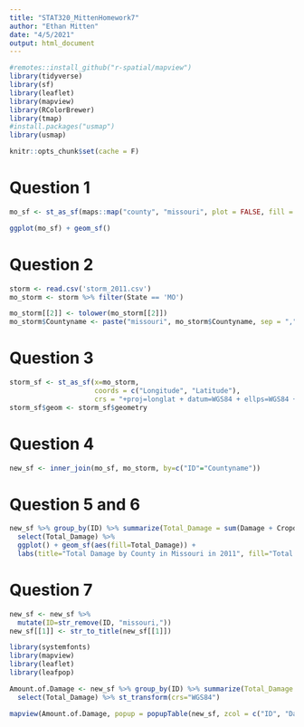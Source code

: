```yaml
---
title: "STAT320_MittenHomework7"
author: "Ethan Mitten"
date: "4/5/2021"
output: html_document
---
```


```r
#remotes::install_github("r-spatial/mapview")
library(tidyverse)
library(sf)
library(leaflet)
library(mapview)
library(RColorBrewer)
library(tmap)
#install.packages("usmap")
library(usmap)
```

```r
knitr::opts_chunk$set(cache = F)
```

# Question 1

```r
mo_sf <- st_as_sf(maps::map("county", "missouri", plot = FALSE, fill = TRUE))
```

```r
ggplot(mo_sf) + geom_sf()
```

# Question 2
```r
storm <- read.csv('storm_2011.csv')
mo_storm <- storm %>% filter(State == 'MO')
```

```r
mo_storm[[2]] <- tolower(mo_storm[[2]])
mo_storm$Countyname <- paste("missouri", mo_storm$Countyname, sep = ",")
```

# Question 3
```r
storm_sf <- st_as_sf(x=mo_storm,
                     coords = c("Longitude", "Latitude"),
                     crs = "+proj=longlat + datum=WGS84 + ellps=WGS84 + towgs84=0,0,0")
storm_sf$geom <- storm_sf$geometry
```

# Question 4
```r
new_sf <- inner_join(mo_sf, mo_storm, by=c("ID"="Countyname"))
```

# Question 5 and 6
```r
new_sf %>% group_by(ID) %>% summarize(Total_Damage = sum(Damage + Cropdamage)) %>%
  select(Total_Damage) %>%
  ggplot() + geom_sf(aes(fill=Total_Damage)) + 
  labs(title="Total Damage by County in Missouri in 2011", fill="Total Damage", x="Latitude", y="Longitude")
```


# Question 7

```r
new_sf <- new_sf %>%
  mutate(ID=str_remove(ID, "missouri,"))
new_sf[[1]] <- str_to_title(new_sf[[1]])
```

```r
library(systemfonts)
library(mapview)
library(leaflet)
library(leafpop)

Amount.of.Damage <- new_sf %>% group_by(ID) %>% summarize(Total_Damage = sum(Damage + Cropdamage)) %>%
  select(Total_Damage) %>% st_transform(crs="WGS84")

mapview(Amount.of.Damage, popup = popupTable(new_sf, zcol = c("ID", "Damage", "Cropdamage")), alpha.regions = .7)

```


















